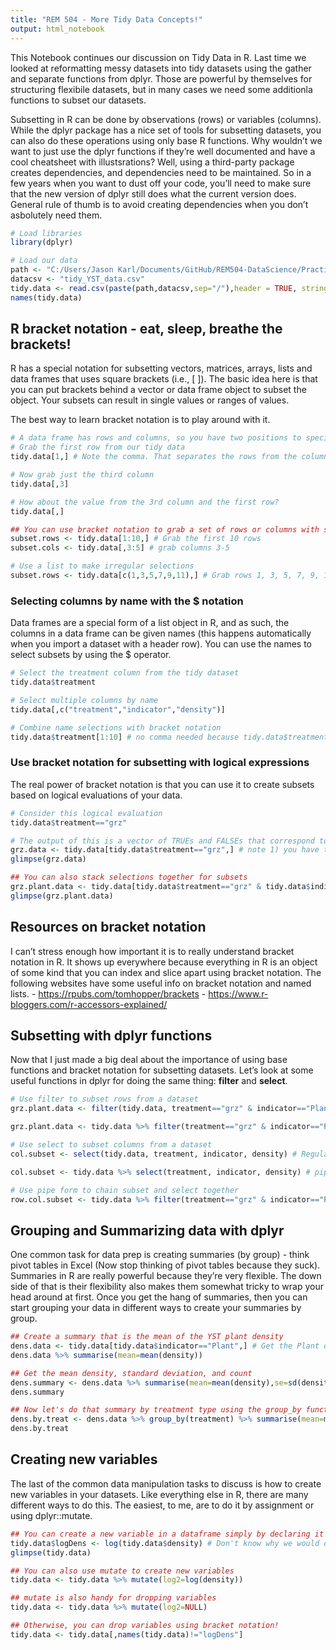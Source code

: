 ```yaml
---
title: "REM 504 - More Tidy Data Concepts!"
output: html_notebook
---
```


This Notebook continues our discussion on Tidy Data in R. Last time we looked at reformatting messy datasets into tidy datasets using the gather and separate functions from dplyr. Those are powerful by themselves for structuring flexibile datasets, but in many cases we need some additionla functions to subset our datasets.

Subsetting in R can be done by observations (rows) or variables (columns). While the dplyr package has a nice set of tools for subsetting datasets, you can also do these operations using only base R functions. Why wouldn't we want to just use the dplyr functions if they're well documented and have a cool cheatsheet with illustsrations? Well, using a third-party package creates dependencies, and dependencies need to be maintained. So in a few years when you want to dust off your code, you'll need to make sure that the new version of dplyr still does what the current version does. General rule of thumb is to avoid creating dependencies when you don't asbolutely need them.

```r
# Load libraries
library(dplyr)

# Load our data
path <- "C:/Users/Jason Karl/Documents/GitHub/REM504-DataScience/Practice_Datasets"
datacsv <- "tidy_YST_data.csv"
tidy.data <- read.csv(paste(path,datacsv,sep="/"),header = TRUE, stringsAsFactors = FALSE)
names(tidy.data)
```

## R bracket notation - eat, sleep, breathe the brackets!
R has a special notation for subsetting vectors, matrices, arrays, lists and data frames that uses square brackets (i.e., [ ]). The basic idea here is that you can put brackets behind a vector or data frame object to subset the object. Your subsets can result in single values or ranges of values.

The best way to learn bracket notation is to play around with it.

```r
# A data frame has rows and columns, so you have two positions to specify in the square brackets
# Grab the first row from our tidy data
tidy.data[1,] # Note the comma. That separates the rows from the columns.

# Now grab just the third column
tidy.data[,3]

# How about the value from the 3rd column and the first row?
tidy.data[,]

## You can use bracket notation to grab a set of rows or columns with sequences
subset.rows <- tidy.data[1:10,] # Grab the first 10 rows
subset.cols <- tidy.data[,3:5] # grab columns 3-5

# Use a list to make irregular selections
subset.rows <- tidy.data[c(1,3,5,7,9,11),] # Grab rows 1, 3, 5, 7, 9, 11

```

### Selecting columns by name with the $ notation
Data frames are a special form of a list object in R, and as such, the columns in a data frame can be given names (this happens automatically when you import a dataset with a header row). You can use the names to select subsets by using the $ operator.

```r
# Select the treatment column from the tidy dataset
tidy.data$treatment

# Select multiple columns by name
tidy.data[,c("treatment","indicator","density")]

# Combine name selections with bracket notation
tidy.data$treatment[1:10] # no comma needed because tidy.data$treatment is a vector

```


### Use bracket notation for subsetting with logical expressions
The real power of bracket notation is that you can use it to create subsets based on logical evaluations of your data.

```r
# Consider this logical evaluation
tidy.data$treatment=="grz"

# The output of this is a vector of TRUEs and FALSEs that correspond to which rows in the tidy.data dataframe that meet our criterion. If we plop that logical expression into a set of brackets, we can use it select just the rows that meet that condition.
grz.data <- tidy.data[tidy.data$treatment=="grz",] # note 1) you have to replicate the whole logical expression, and 2) the comma signifies that we're using this to select rows.
glimpse(grz.data)

## You can also stack selections together for subsets
grz.plant.data <- tidy.data[tidy.data$treatment=="grz" & tidy.data$indicator=="Plant",]
glimpse(grz.plant.data)
```

## Resources on bracket notation
I can't stress enough how important it is to really understand bracket notation in R. It shows up everywhere because everything in R is an object of some kind that you can index and slice apart using bracket notation. The following websites have some useful info on bracket notation and named lists.
- [https://rpubs.com/tomhopper/brackets](Learning Data Science with R: subsetting, extracting, and bracket notation)
- [https://www.r-bloggers.com/r-accessors-explained/](R Accessors Explained)


## Subsetting with dplyr functions
Now that I just made a big deal about the importance of using base functions and bracket notation for subsetting datasets. Let's look at some useful functions in dplyr for doing the same thing: __filter__ and __select__.
```r
# Use filter to subset rows from a dataset
grz.plant.data <- filter(tidy.data, treatment=="grz" & indicator=="Plant") # Regular form

grz.plant.data <- tidy.data %>% filter(treatment=="grz" & indicator=="Plant") # Piped form

# Use select to subset columns from a dataset
col.subset <- select(tidy.data, treatment, indicator, density) # Regular form

col.subset <- tidy.data %>% select(treatment, indicator, density) # piped form

# Use pipe form to chain subset and select together
row.col.subset <- tidy.data %>% filter(treatment=="grz" & indicator=="Plant") %>% select(treatment, indicator, density)

```

## Grouping and Summarizing data with dplyr
One common task for data prep is creating summaries (by group) - think pivot tables in Excel (Now stop thinking of pivot tables because they suck). Summaries in R are really powerful because they're very flexible. The down side of that is their flexibility also makes them somewhat tricky to wrap your head around at first. Once you get the hang of summaries, then you can start grouping your data in different ways to create your summaries by group.
```r
## Create a summary that is the mean of the YST plant density
dens.data <- tidy.data[tidy.data$indicator=="Plant",] # Get the Plant density data first
dens.data %>% summarise(mean=mean(density))

## Get the mean density, standard deviation, and count
dens.summary <- dens.data %>% summarise(mean=mean(density),se=sd(density),n=n())
dens.summary

## Now let's do that summary by treatment type using the group_by function
dens.by.treat <- dens.data %>% group_by(treatment) %>% summarise(mean=mean(density),se=sd(density),n=n())
dens.by.treat
```

## Creating new variables
The last of the common data manipulation tasks to discuss is how to create new variables in your datasets. Like everything else in R, there are many different ways to do this. The easiest, to me, are to do it by assignment or using dplyr::mutate.

```r
## You can create a new variable in a dataframe simply by declaring it on the left side of the assignment operator.
tidy.data$logDens <- log(tidy.data$density) # Don't know why we would do this, but let's just run with it.
glimpse(tidy.data)

## You can also use mutate to create new variables
tidy.data <- tidy.data %>% mutate(log2=log(density))

## mutate is also handy for dropping variables
tidy.data <- tidy.data %>% mutate(log2=NULL)

## Otherwise, you can drop variables using bracket notation!
tidy.data <- tidy.data[,names(tidy.data)!="logDens"]

```

